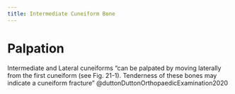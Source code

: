 ```yaml
---
title: Intermediate Cuneiform Bone
---
```




# Palpation

Intermediate and Lateral cuneiforms "can be palpated by moving laterally from the first cuneiform (see Fig. 21-1). Tenderness of these bones may indicate a cuneiform fracture" @duttonDuttonOrthopaedicExamination2020